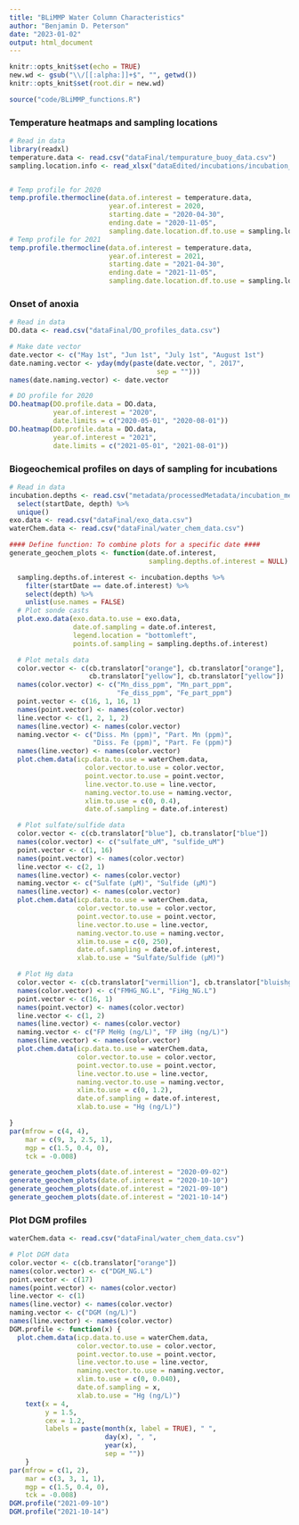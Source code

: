 ```yaml
---
title: "BLiMMP Water Column Characteristics"
author: "Benjamin D. Peterson"
date: "2023-01-02"
output: html_document
---
```


```r
knitr::opts_knit$set(echo = TRUE)
new.wd <- gsub("\\/[[:alpha:]]+$", "", getwd())
knitr::opts_knit$set(root.dir = new.wd)
```

```r
source("code/BLiMMP_functions.R")
```

### Temperature heatmaps and sampling locations

```r
# Read in data
library(readxl)
temperature.data <- read.csv("dataFinal/tempurature_buoy_data.csv")
sampling.location.info <- read_xlsx("dataEdited/incubations/incubation_sites_notes.xlsx")


# Temp profile for 2020
temp.profile.thermocline(data.of.interest = temperature.data,
                         year.of.interest = 2020,
                         starting.date = "2020-04-30",
                         ending.date = "2020-11-05",
                         sampling.date.location.df.to.use = sampling.location.info)
# Temp profile for 2021
temp.profile.thermocline(data.of.interest = temperature.data,
                         year.of.interest = 2021,
                         starting.date = "2021-04-30",
                         ending.date = "2021-11-05",
                         sampling.date.location.df.to.use = sampling.location.info)

```



### Onset of anoxia

```r
# Read in data
DO.data <- read.csv("dataFinal/DO_profiles_data.csv")

# Make date vector
date.vector <- c("May 1st", "Jun 1st", "July 1st", "August 1st")
date.naming.vector <- yday(mdy(paste(date.vector, ", 2017",
                                     sep = "")))
names(date.naming.vector) <- date.vector

# DO profile for 2020
DO.heatmap(DO.profile.data = DO.data,
           year.of.interest = "2020",
           date.limits = c("2020-05-01", "2020-08-01"))
DO.heatmap(DO.profile.data = DO.data,
           year.of.interest = "2021",
           date.limits = c("2021-05-01", "2021-08-01"))
```



### Biogeochemical profiles on days of sampling for incubations

```r
# Read in data
incubation.depths <- read.csv("metadata/processedMetadata/incubation_metadata.csv") %>%
  select(startDate, depth) %>%
  unique()
exo.data <- read.csv("dataFinal/exo_data.csv")
waterChem.data <- read.csv("dataFinal/water_chem_data.csv")

#### Define function: To combine plots for a specific date ####
generate_geochem_plots <- function(date.of.interest,
                                   sampling.depths.of.interest = NULL) {

  sampling.depths.of.interest <- incubation.depths %>%
    filter(startDate == date.of.interest) %>%
    select(depth) %>%
    unlist(use.names = FALSE)
  # Plot sonde casts
  plot.exo.data(exo.data.to.use = exo.data,
                date.of.sampling = date.of.interest,
                legend.location = "bottomleft",
                points.of.sampling = sampling.depths.of.interest)

  # Plot metals data
  color.vector <- c(cb.translator["orange"], cb.translator["orange"],
                    cb.translator["yellow"], cb.translator["yellow"])
  names(color.vector) <- c("Mn_diss_ppm", "Mn_part_ppm",
                           "Fe_diss_ppm", "Fe_part_ppm")
  point.vector <- c(16, 1, 16, 1)
  names(point.vector) <- names(color.vector)
  line.vector <- c(1, 2, 1, 2)
  names(line.vector) <- names(color.vector)
  naming.vector <- c("Diss. Mn (ppm)", "Part. Mn (ppm)",
                     "Diss. Fe (ppm)", "Part. Fe (ppm)")
  names(line.vector) <- names(color.vector)
  plot.chem.data(icp.data.to.use = waterChem.data,
                   color.vector.to.use = color.vector,
                   point.vector.to.use = point.vector,
                   line.vector.to.use = line.vector,
                   naming.vector.to.use = naming.vector,
                   xlim.to.use = c(0, 0.4),
                   date.of.sampling = date.of.interest)

  # Plot sulfate/sulfide data
  color.vector <- c(cb.translator["blue"], cb.translator["blue"])
  names(color.vector) <- c("sulfate_uM", "sulfide_uM")
  point.vector <- c(1, 16)
  names(point.vector) <- names(color.vector)
  line.vector <- c(2, 1)
  names(line.vector) <- names(color.vector)
  naming.vector <- c("Sulfate (µM)", "Sulfide (µM)")
  names(line.vector) <- names(color.vector)
  plot.chem.data(icp.data.to.use = waterChem.data,
                 color.vector.to.use = color.vector,
                 point.vector.to.use = point.vector,
                 line.vector.to.use = line.vector,
                 naming.vector.to.use = naming.vector,
                 xlim.to.use = c(0, 250),
                 date.of.sampling = date.of.interest,
                 xlab.to.use = "Sulfate/Sulfide (µM)")

  # Plot Hg data
  color.vector <- c(cb.translator["vermillion"], cb.translator["bluishgreen"])
  names(color.vector) <- c("FMHG_NG.L", "FiHg_NG.L")
  point.vector <- c(16, 1)
  names(point.vector) <- names(color.vector)
  line.vector <- c(1, 2)
  names(line.vector) <- names(color.vector)
  naming.vector <- c("FP MeHg (ng/L)", "FP iHg (ng/L)")
  names(line.vector) <- names(color.vector)
  plot.chem.data(icp.data.to.use = waterChem.data,
                 color.vector.to.use = color.vector,
                 point.vector.to.use = point.vector,
                 line.vector.to.use = line.vector,
                 naming.vector.to.use = naming.vector,
                 xlim.to.use = c(0, 1.2),
                 date.of.sampling = date.of.interest,
                 xlab.to.use = "Hg (ng/L)")

}
par(mfrow = c(4, 4),
    mar = c(9, 3, 2.5, 1),
    mgp = c(1.5, 0.4, 0),
    tck = -0.008)

generate_geochem_plots(date.of.interest = "2020-09-02")
generate_geochem_plots(date.of.interest = "2020-10-10")
generate_geochem_plots(date.of.interest = "2021-09-10")
generate_geochem_plots(date.of.interest = "2021-10-14")

```





### Plot DGM profiles


```r
waterChem.data <- read.csv("dataFinal/water_chem_data.csv")

# Plot DGM data
color.vector <- c(cb.translator["orange"])
names(color.vector) <- c("DGM_NG.L")
point.vector <- c(17)
names(point.vector) <- names(color.vector)
line.vector <- c(1)
names(line.vector) <- names(color.vector)
naming.vector <- c("DGM (ng/L)")
names(line.vector) <- names(color.vector)
DGM.profile <- function(x) {
  plot.chem.data(icp.data.to.use = waterChem.data,
                 color.vector.to.use = color.vector,
                 point.vector.to.use = point.vector,
                 line.vector.to.use = line.vector,
                 naming.vector.to.use = naming.vector,
                 xlim.to.use = c(0, 0.040),
                 date.of.sampling = x,
                 xlab.to.use = "Hg (ng/L)")
    text(x = 4,
         y = 1.5,
         cex = 1.2,
         labels = paste(month(x, label = TRUE), " ",
                        day(x), ", ",
                        year(x),
                        sep = ""))
    }
par(mfrow = c(1, 2),
    mar = c(3, 3, 1, 1),
    mgp = c(1.5, 0.4, 0),
    tck = -0.008)
DGM.profile("2021-09-10")
DGM.profile("2021-10-14")
```
  
  